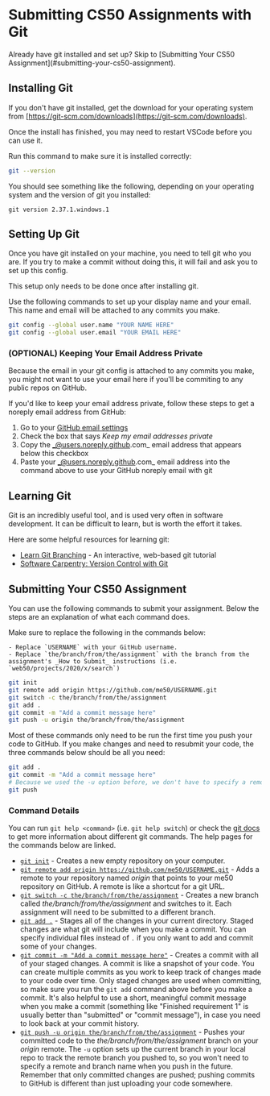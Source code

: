 
# Submitting CS50 Assignments with Git

<Callout type="info">
    Already have git installed and set up? Skip to [Submitting Your CS50 Assignment](#submitting-your-cs50-assignment).
</Callout>

## Installing Git

If you don't have git installed, get the download for your operating system from [https://git-scm.com/downloads](https://git-scm.com/downloads).

Once the install has finished, you may need to restart VSCode before you can use it.

Run this command to make sure it is installed correctly:

```bash
git --version
```

You should see something like the following, depending on your operating system and the version of git you installed:


```text copy=false
git version 2.37.1.windows.1
```

## Setting Up Git

Once you have git installed on your machine, you need to tell git who you are. If you try to make a commit without doing this, it will fail and ask you to set up this config.

This setup only needs to be done once after installing git.

Use the following commands to set up your display name and your email. This name and email will be attached to any commits you make.

```bash
git config --global user.name "YOUR NAME HERE"
git config --global user.email "YOUR EMAIL HERE"
```

### (OPTIONAL) Keeping Your Email Address Private

Because the email in your git config is attached to any commits you make, you might not want to use your email here if you'll be commiting to any public repos on GitHub.

If you'd like to keep your email address private, follow these steps to get a noreply email address from GitHub:

1. Go to your [GitHub email settings](https://github.com/settings/emails)
2. Check the box that says _Keep my email addresses private_
3. Copy the _@users.noreply.github.com_ email address that appears below this checkbox
4. Paste your _@users.noreply.github.com_ email address into the command above to use your GitHub noreply email with git

## Learning Git

Git is an incredibly useful tool, and is used very often in software development. It can be difficult to learn, but is worth the effort it takes.

Here are some helpful resources for learning git:

- [Learn Git Branching](https://learngitbranching.js.org/) - An interactive, web-based git tutorial
- [Software Carpentry: Version Control with Git](https://swcarpentry.github.io/git-novice/)

## Submitting Your CS50 Assignment

You can use the following commands to submit your assignment. Below the steps are an explanation of what each command does.

<Callout type="info">
    Make sure to replace the following in the commands below:

    - Replace `USERNAME` with your GitHub username.
    - Replace `the/branch/from/the/assignment` with the branch from the assignment's _How to Submit_ instructions (i.e. `web50/projects/2020/x/search`)
</Callout>

```bash
git init
git remote add origin https://github.com/me50/USERNAME.git
git switch -c the/branch/from/the/assignment
git add .
git commit -m "Add a commit message here"
git push -u origin the/branch/from/the/assignment
```

Most of these commands only need to be run the first time you push your code to GitHub. If you make changes and need to resubmit your code, the three commands below should be all you need:

```bash
git add .
git commit -m "Add a commit message here"
# Because we used the -u option before, we don't have to specify a remote and branch name again when we push.
git push
```

### Command Details

You can run `git help <command>` (i.e. `git help switch`) or check the [git docs](https://git-scm.com/docs) to get more information about different git commands. The help pages for the commands below are linked.

-   [`git init`](https://git-scm.com/docs/git-init) - Creates a new empty repository on your computer.
-   [`git remote add origin https://github.com/me50/USERNAME.git`](https://git-scm.com/docs/git-remote) - Adds a remote to your repository named _origin_ that points to your me50 repository on GitHub. A remote is like a shortcut for a git URL.
-   [`git switch -c the/branch/from/the/assignment`](https://git-scm.com/docs/git-switch) - Creates a new branch called _the/branch/from/the/assignment_ and switches to it. Each assignment will need to be submitted to a different branch.
-   [`git add .`](https://git-scm.com/docs/git-add) - Stages all of the changes in your current directory. Staged changes are what git will include when you make a commit. You can specify individual files instead of `.` if you only want to add and commit some of your changes.
-   [`git commit -m "Add a commit message here"`](https://git-scm.com/docs/git-commit) - Creates a commit with all of your staged changes. A commit is like a snapshot of your code. You can create multiple commits as you work to keep track of changes made to your code over time. Only staged changes are used when committing, so make sure you run the `git add` command above before you make a commit. It's also helpful to use a short, meaningful commit message when you make a commit (something like "Finished requirement 1" is usually better than "submitted" or "commit message"), in case you need to look back at your commit history.
-   [`git push -u origin the/branch/from/the/assignment`](https://git-scm.com/docs/git-push) - Pushes your committed code to the _the/branch/from/the/assignment_ branch on your _origin_ remote. The `-u` option sets up the current branch in your local repo to track the remote branch you pushed to, so you won't need to specify a remote and branch name when you push in the future. Remember that only committed changes are pushed; pushing commits to GitHub is different than just uploading your code somewhere.
